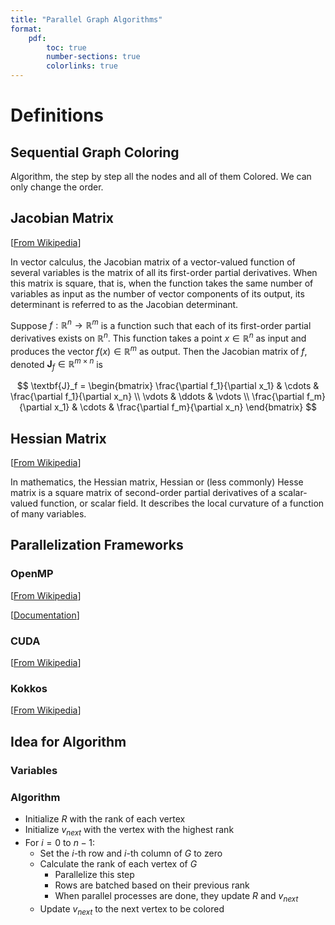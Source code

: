 ```yaml
---
title: "Parallel Graph Algorithms"
format:
    pdf:
        toc: true
        number-sections: true
        colorlinks: true
---
```


# Definitions

## Sequential Graph Coloring

Algorithm, the step by step all the nodes and all of them
Colored. We can only change the order.

## Jacobian Matrix

[[From Wikipedia](https://en.wikipedia.org/wiki/Jacobian_matrix_and_determinant)]

In vector calculus, the Jacobian matrix of a vector-valued function of several
variables is the matrix of all its first-order partial derivatives. When this
matrix is square, that is, when the function takes the same number of variables
as input as the number of vector components of its output, its determinant is
referred to as the Jacobian determinant.

Suppose $f : \mathbb{R}^n \to \mathbb{R}^m$ is a function such that each of its
first-order partial derivatives exists on $\mathbb{R}^n$. This function takes a
point $x \in \mathbb{R}^n$ as input and produces the vector
$f(x) \in \mathbb{R}^m$ as output. Then the Jacobian matrix of $f$, denoted
$\textbf{J}_f \in \mathbb{R}^{m \times n}$ is

$$
\textbf{J}_f = \begin{bmatrix}
\frac{\partial f_1}{\partial x_1} & \cdots & \frac{\partial f_1}{\partial x_n} \\
\vdots & \ddots & \vdots \\
\frac{\partial f_m}{\partial x_1} & \cdots & \frac{\partial f_m}{\partial x_n}
\end{bmatrix}
$$

## Hessian Matrix

[[From Wikipedia](https://en.wikipedia.org/wiki/Hessian_matrix)]

In mathematics, the Hessian matrix, Hessian or (less commonly) Hesse matrix is a
square matrix of second-order partial derivatives of a scalar-valued function,
or scalar field. It describes the local curvature of a function of many
variables.


## Parallelization Frameworks

### OpenMP

[[From Wikipedia](https://en.wikipedia.org/wiki/OpenMP)]

[[Documentation](https://enccs.github.io/openmp-gpu/)]

### CUDA

[[From Wikipedia](https://en.wikipedia.org/wiki/CUDA)]

### Kokkos

[[From Wikipedia](https://en.wikipedia.org/wiki/Kokkos)]

## Idea for Algorithm

### Variables

\begin{tabular}{ll}
    $G \in \mathbb{R}^{n\times n}$ & Adjacency matrix of the graph with $n$ vertices \\
    $v_{next} \in \mathbb{N}$ & Next vertex to be colored \\
    $v_{color} \in \mathbb{N}$ & Color of the vertex \\
    $R \in \mathbb{R}^n$ & Rank of each vertex of $G$ \\
\end{tabular}

### Algorithm

- Initialize $R$ with the rank of each vertex
- Initialize $v_{next}$ with the vertex with the highest rank
- For $i = 0$ to $n-1$:
  - Set the $i$-th row and $i$-th column of $G$ to zero
  - Calculate the rank of each vertex of $G$
    - Parallelize this step
    - Rows are batched based on their previous rank
    - When parallel processes are done, they update $R$ and $v_{next}$
  - Update $v_{next}$ to the next vertex to be colored

